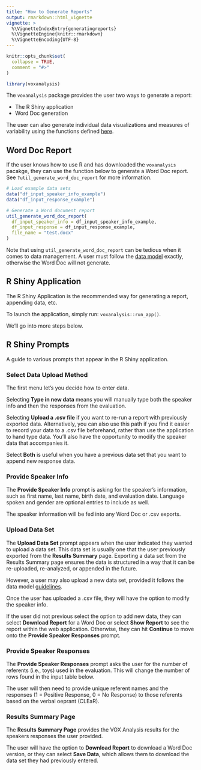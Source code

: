 ```yaml
---
title: "How to Generate Reports"
output: rmarkdown::html_vignette
vignette: >
  %\VignetteIndexEntry{generatingreports}
  %\VignetteEngine{knitr::rmarkdown}
  %\VignetteEncoding{UTF-8}
---
```


```r
knitr::opts_chunk$set(
  collapse = TRUE,
  comment = "#>"
)
```

```r
library(voxanalysis)
```

The `voxanalysis` package provides the user two ways to generate a report:

* The R Shiny application
* Word Doc generation

The user can also generate individual data visualizations and measures of variability using the functions defined [here](./datavizandcharts.html).

## Word Doc Report

If the user knows how to use R and has downloaded the `voxanalysis` pacakge, they can use the function below to generate a Word Doc report. See `?util_generate_word_doc_report` for more information.

```r
# Load example data sets
data("df_input_speaker_info_example")
data("df_input_response_example")

# Generate a Word document report
util_generate_word_doc_report(
  df_input_speaker_info = df_input_speaker_info_example,
  df_input_response = df_input_response_example,
  file_name = "test.docx"
)

```


Note that using `util_generate_word_doc_report` can be tedious when it comes to data management. A user must follow the [data model](https://free-state-analytics.github.io/voxanalysis/articles/datamodel.html) exactly, otherwise the Word Doc will not generate.

## R Shiny Application

The R Shiny Application is the recommended way for generating a report, appending data, etc.

To launch the application, simply run: `voxanalysis::run_app()`.

We'll go into more steps below.

## R Shiny Prompts

A guide to various prompts that appear in the R Shiny application.

### Select Data Upload Method

The first menu let's you decide how to enter data.

Selecting **Type in new data** means you will manually type both the speaker info and then the responses from the evaluation.

Selecting **Upload a .csv file** if you want to re-run a report with previously exported data. Alternatively, you can also use this path if you find it easier to record your data to a .csv file beforehand, rather than use the application to hand type data. You'll also have the opportunity to modify the speaker data that accompanies it.

Select **Both** is useful when you have a previous data set that you want to append new response data.

### Provide Speaker Info

The **Provide Speaker Info** prompt is asking for the speaker's information, such as first name, last name, birth date, and evaluation date. Language spoken and gender are optional entries to include as well.
 
The speaker information will be fed into any Word Doc or .csv exports.

### Upload Data Set

The **Upload Data Set** prompt appears when the user indicated they wanted to upload a data set. This data set is usually one that the user previously exported from the **Results Summary** page. Exporting a data set from the Results Summary page ensures the data is structured in a way that it can be re-uploaded, re-analyzed, or appended in the future.

However, a user may also upload a new data set, provided it follows the data model [guidelines](https://free-state-analytics.github.io/voxanalysis/articles/datamodel.html).

Once the user has uploaded a .csv file, they will have the option to modify the speaker info.

If the user did not previous select the option to add new data, they can select **Download Report** for a Word Doc or select **Show Report** to see the report within the web application. Otherwise, they can hit **Continue** to move onto the **Provide Speaker Responses** prompt.

### Provide Speaker Responses

The **Provide Speaker Responses** prompt asks the user for the number of referents (i.e., toys) used in the evaluation. This will change the number of rows found in the input table below.

The user will then need to provide unique referent names and the responses (1 = Positive Response, 0 = No Response) to those referents based on the verbal oeprant (CLEaR).

### Results Summary Page

The **Results Summary Page** provides the VOX Analysis results for the speakers responses the user provided. 

The user will have the option to **Download Report** to download a Word Doc version, or they can select **Save Data**, which allows them to download the data set they had previously entered.
